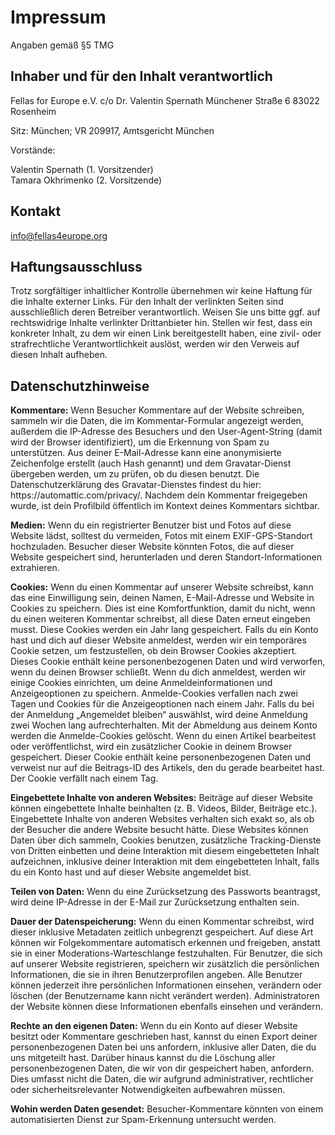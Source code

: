 # Impressum

Angaben gemäß §5 TMG

## Inhaber und für den Inhalt verantwortlich

Fellas for Europe e.V.
c/o Dr. Valentin Spernath
Münchener Straße 6
83022 Rosenheim

Sitz: München;
VR 209917, Amtsgericht München

Vorstände:

Valentin Spernath (1. Vorsitzender)  
Tamara Okhrimenko (2. Vorsitzende)  


## Kontakt

<a href="mailto:info@fellas4europe.org">info@fellas4europe.org</a>

## Haftungsausschluss

Trotz sorgfältiger inhaltlicher Kontrolle übernehmen wir keine Haftung für die Inhalte externer Links. Für den Inhalt der verlinkten Seiten sind ausschließlich deren Betreiber verantwortlich. Weisen Sie uns bitte ggf. auf rechtswidrige Inhalte verlinkter Drittanbieter hin. Stellen wir fest, dass ein konkreter Inhalt, zu dem wir einen Link bereitgestellt haben, eine zivil- oder strafrechtliche Verantwortlichkeit auslöst, werden wir den Verweis auf diesen Inhalt aufheben.

## Datenschutzhinweise

__Kommentare:__ Wenn Besucher Kommentare auf der Website schreiben, sammeln wir die Daten, die im Kommentar-Formular angezeigt werden, außerdem die IP-Adresse des Besuchers und den User-Agent-String (damit wird der Browser identifiziert), um die Erkennung von Spam zu unterstützen. Aus deiner E-Mail-Adresse kann eine anonymisierte Zeichenfolge erstellt (auch Hash genannt) und dem Gravatar-Dienst übergeben werden, um zu prüfen, ob du diesen benutzt. Die Datenschutzerklärung des Gravatar-Dienstes findest du hier: https://automattic.com/privacy/. Nachdem dein Kommentar freigegeben wurde, ist dein Profilbild öffentlich im Kontext deines Kommentars sichtbar.

__Medien:__ Wenn du ein registrierter Benutzer bist und Fotos auf diese Website lädst, solltest du vermeiden, Fotos mit einem EXIF-GPS-Standort hochzuladen. Besucher dieser Website könnten Fotos, die auf dieser Website gespeichert sind, herunterladen und deren Standort-Informationen extrahieren.

__Cookies:__ Wenn du einen Kommentar auf unserer Website schreibst, kann das eine Einwilligung sein, deinen Namen, E-Mail-Adresse und Website in Cookies zu speichern. Dies ist eine Komfortfunktion, damit du nicht, wenn du einen weiteren Kommentar schreibst, all diese Daten erneut eingeben musst. Diese Cookies werden ein Jahr lang gespeichert. Falls du ein Konto hast und dich auf dieser Website anmeldest, werden wir ein temporäres Cookie setzen, um festzustellen, ob dein Browser Cookies akzeptiert. Dieses Cookie enthält keine personenbezogenen Daten und wird verworfen, wenn du deinen Browser schließt. Wenn du dich anmeldest, werden wir einige Cookies einrichten, um deine Anmeldeinformationen und Anzeigeoptionen zu speichern. Anmelde-Cookies verfallen nach zwei Tagen und Cookies für die Anzeigeoptionen nach einem Jahr. Falls du bei der Anmeldung „Angemeldet bleiben“ auswählst, wird deine Anmeldung zwei Wochen lang aufrechterhalten. Mit der Abmeldung aus deinem Konto werden die Anmelde-Cookies gelöscht. Wenn du einen Artikel bearbeitest oder veröffentlichst, wird ein zusätzlicher Cookie in deinem Browser gespeichert. Dieser Cookie enthält keine personenbezogenen Daten und verweist nur auf die Beitrags-ID des Artikels, den du gerade bearbeitet hast. Der Cookie verfällt nach einem Tag.

__Eingebettete Inhalte von anderen Websites:__ Beiträge auf dieser Website können eingebettete Inhalte beinhalten (z. B. Videos, Bilder, Beiträge etc.). Eingebettete Inhalte von anderen Websites verhalten sich exakt so, als ob der Besucher die andere Website besucht hätte. Diese Websites können Daten über dich sammeln, Cookies benutzen, zusätzliche Tracking-Dienste von Dritten einbetten und deine Interaktion mit diesem eingebetteten Inhalt aufzeichnen, inklusive deiner Interaktion mit dem eingebetteten Inhalt, falls du ein Konto hast und auf dieser Website angemeldet bist.

__Teilen von Daten:__ Wenn du eine Zurücksetzung des Passworts beantragst, wird deine IP-Adresse in der E-Mail zur Zurücksetzung enthalten sein.

__Dauer der Datenspeicherung:__ Wenn du einen Kommentar schreibst, wird dieser inklusive Metadaten zeitlich unbegrenzt gespeichert. Auf diese Art können wir Folgekommentare automatisch erkennen und freigeben, anstatt sie in einer Moderations-Warteschlange festzuhalten. Für Benutzer, die sich auf unserer Website registrieren, speichern wir zusätzlich die persönlichen Informationen, die sie in ihren Benutzerprofilen angeben. Alle Benutzer können jederzeit ihre persönlichen Informationen einsehen, verändern oder löschen (der Benutzername kann nicht verändert werden). Administratoren der Website können diese Informationen ebenfalls einsehen und verändern.

__Rechte an den eigenen Daten:__ Wenn du ein Konto auf dieser Website besitzt oder Kommentare geschrieben hast, kannst du einen Export deiner personenbezogenen Daten bei uns anfordern, inklusive aller Daten, die du uns mitgeteilt hast. Darüber hinaus kannst du die Löschung aller personenbezogenen Daten, die wir von dir gespeichert haben, anfordern. Dies umfasst nicht die Daten, die wir aufgrund administrativer, rechtlicher oder sicherheitsrelevanter Notwendigkeiten aufbewahren müssen.

__Wohin werden Daten gesendet:__ Besucher-Kommentare könnten von einem automatisierten Dienst zur Spam-Erkennung untersucht werden.

